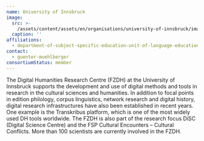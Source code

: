 ```yaml
---
name: University of Innsbruck
image:
  src: >-
    /assets/content/assets/en/organisations/university-of-innsbruck/image/src.png
  caption: ''
affiliations:
  - department-of-subject-specific-education-unit-of-language-education
contact:
  - guenter-muehlberger
consortiumStatus: member
---
```

The Digital Humanities Research Centre (FZDH) at the University of Innsbruck supports the development and use of digital methods and tools in research in the cultural sciences and humanities. In addition to focal points in edition philology, corpus linguistics, network research and digital history, digital research infrastructures have also been established in recent years. One example is the Transkribus platform, which is one of the most widely used DH tools worldwide. The FZDH is also part of the research focus DiSC (Digital Science Centre) and the FSP Cultural Encounters – Cultural Conflicts. More than 100 scientists are currently involved in the FZDH.
